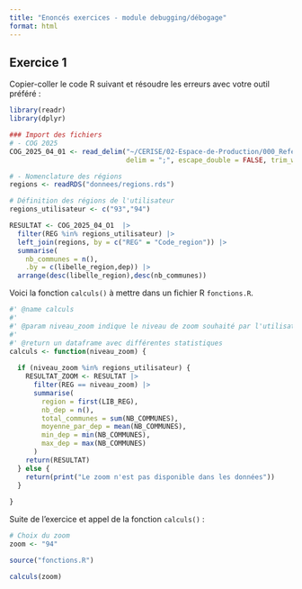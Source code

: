 ```yaml
---
title: "Enoncés exercices - module debugging/débogage"
format: html
---
```


## Exercice 1

Copier-coller le code R suivant et résoudre les erreurs avec votre outil préféré :  
  
```r
library(readr)
library(dplyr)

### Import des fichiers
# - COG 2025
COG_2025_04_01 <- read_delim("~/CERISE/02-Espace-de-Production/000_Referentiels/0040_Geo/COG/2025/COG_2025_04_01.csv", 
                             delim = ";", escape_double = FALSE, trim_ws = TRUE)

# - Nomenclature des régions
regions <- readRDS("donnees/regions.rds")

# Définition des régions de l'utilisateur
regions_utilisateur <- c("93","94")

RESULTAT <- COG_2025_04_O1  |>  
  filter(REG %in% regions_utilisateur) |> 
  left_join(regions, by = c("REG" = "Code_region")) |> 
  summarise(
    nb_communes = n(),
    .by = c(libelle_region,dep)) |>
  arrange(desc(libelle_region),desc(nb_communes))
```

Voici la fonction `calculs()` à mettre dans un fichier R `fonctions.R`.  
  
  
```r
#' @name calculs
#'
#' @param niveau_zoom indique le niveau de zoom souhaité par l'utilisateur
#'
#' @return un dataframe avec différentes statistiques
calculs <- function(niveau_zoom) {
  
  if (niveau_zoom %in% regions_utilisateur) {
    RESULTAT_ZOOM <- RESULTAT |> 
      filter(REG == niveau_zoom) |> 
      summarise(
        region = first(LIB_REG),
        nb_dep = n(),
        total_communes = sum(NB_COMMUNES),
        moyenne_par_dep = mean(NB_COMMUNES),
        min_dep = min(NB_COMMUNES),
        max_dep = max(NB_COMMUNES)
      )
    return(RESULTAT)
  } else {
    return(print("Le zoom n'est pas disponible dans les données"))
  }
  
}
```

Suite de l'exercice et appel de la fonction `calculs()` :  
  

```r
# Choix du zoom
zoom <- "94"

source("fonctions.R")

calculs(zoom)
```


